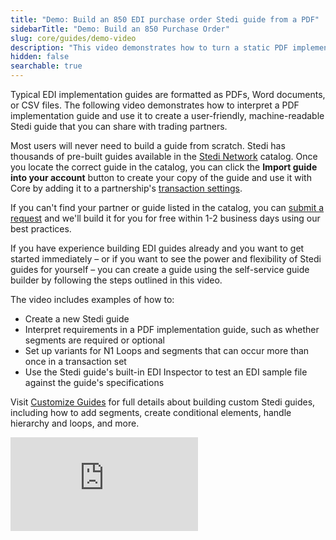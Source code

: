 ```yaml
---
title: "Demo: Build an 850 EDI purchase order Stedi guide from a PDF"
sidebarTitle: "Demo: Build an 850 Purchase Order"
slug: core/guides/demo-video
description: "This video demonstrates how to turn a static PDF implementation guide for a purchase order into an interactive Stedi guide."
hidden: false
searchable: true
---
```

Typical EDI implementation guides are formatted as PDFs, Word documents, or CSV files. The following video demonstrates how to interpret a PDF implementation guide and use it to create a user-friendly, machine-readable Stedi guide that you can share with trading partners.

Most users will never need to build a guide from scratch. Stedi has thousands of pre-built guides available in the [Stedi Network](https://www.stedi.com/edi/network) catalog. Once you locate the correct guide in the catalog, you can click the **Import guide into your account** button to create your copy of the guide and use it with Core by adding it to a partnership's [transaction settings](/core/configuration/transaction-settings#using-guides).

If you can't find your partner or guide listed in the catalog, you can [submit a request](https://www.stedi.com/products/guides/accelerator) and we'll build it for you for free within 1-2 business days using our best practices.

If you have experience building EDI guides already and you want to get started immediately – or if you want to see the power and flexibility of Stedi guides for yourself – you can create a guide using the self-service guide builder by following the steps outlined in this video.

The video includes examples of how to:

- Create a new Stedi guide
- Interpret requirements in a PDF implementation guide, such as whether segments are required or optional
- Set up variants for N1 Loops and segments that can occur more than once in a transaction set
- Use the Stedi guide's built-in EDI Inspector to test an EDI sample file against the guide's specifications

Visit [Customize Guides](/core/guides/customize-guides) for full details about building custom Stedi guides, including how to add segments, create conditional elements, handle hierarchy and loops, and more.

<iframe style={{aspectRatio: '16 / 9', width: '100%'}} src="https://www.youtube.com/embed/LbLavcTq5-E" title="Creating an 850 EDI purchase order specification using Stedi Guides" frameBorder="0" allow="accelerometer; autoplay; clipboard-write; encrypted-media; gyroscope; picture-in-picture" allowFullScreen></iframe>
